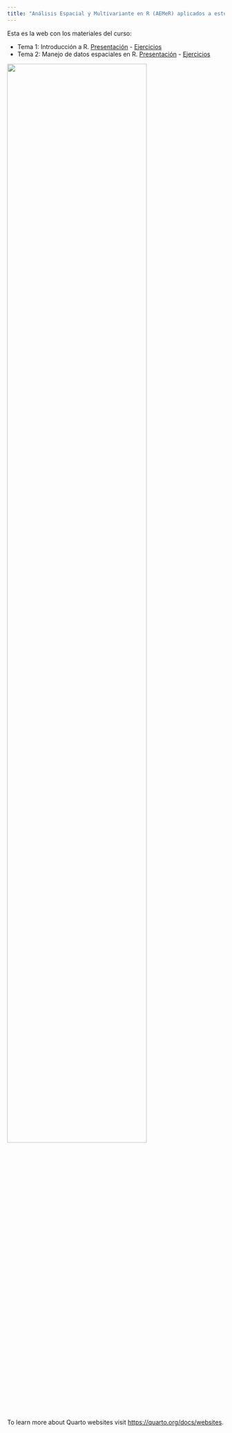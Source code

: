 ```yaml
---
title: "Análisis Espacial y Multivariante en R (AEMeR) aplicados a estudios de Biodiversidad"
---
```


Esta es la web con los materiales del curso:

* Tema 1: Introducción a R. [Presentación](AEMER-1_Intro.pdf) - [Ejercicios](AEMER-1-Ejercicios.qmd)
* Tema 2: Manejo de datos espaciales en R. [Presentación](AEMER-2_Analisis_espacial.qmd) - [Ejercicios](AEMER-2_Ejercicios.qmd)

![](img/logos.png){width=80%}

To learn more about Quarto websites visit <https://quarto.org/docs/websites>.
